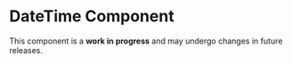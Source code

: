 


<Meta of={DateTimeStories} />

# DateTime Component
<Alert color="warning" variant="soft">
  This component is a <b>work in progress</b> and may undergo changes in future releases.
</Alert>
